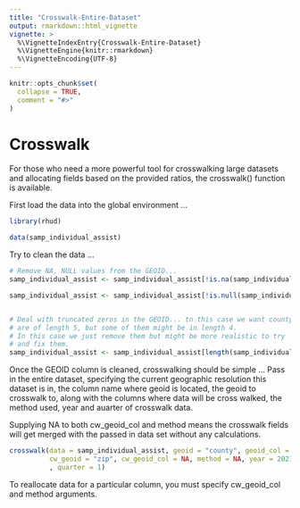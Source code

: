 ```yaml
---
title: "Crosswalk-Entire-Dataset"
output: rmarkdown::html_vignette
vignette: >
  %\VignetteIndexEntry{Crosswalk-Entire-Dataset}
  %\VignetteEngine{knitr::rmarkdown}
  %\VignetteEncoding{UTF-8}
---
```


```r
knitr::opts_chunk$set(
  collapse = TRUE,
  comment = "#>"
)
```

# Crosswalk

For those who need a more powerful tool for crosswalking large datasets and
allocating fields based on the provided ratios, the crosswalk() 
function is available.

First load the data into the global environment ...

```r
library(rhud)

data(samp_individual_assist)
```

Try to clean the data ...

```r

# Remove NA, NULL values from the GEOID...
samp_individual_assist <- samp_individual_assist[!is.na(samp_individual_assist$FIPS)]

samp_individual_assist <- samp_individual_assist[!is.null(samp_individual_assist$FIPS)]


# Deal with truncated zeros in the GEOID... tn this case we want county fips that
# are of length 5, but some of them might be in length 4.
# In this case we just remove them but might be more realistic to try
# and fix them.
samp_individual_assist <- samp_individual_assist[length(samp_individual_assist$FIPS) == 5]

```

Once the GEOID column is cleaned, crosswalking should be simple ...
Pass in the entire dataset, specifying the current geographic resolution
this dataset is in, the column name where geoid is located,
the geoid to crosswalk to, along with the columns where data will be cross walked,
the method used, year and auarter of crosswalk data.

Supplying NA to both cw_geoid_col and method means 
the crosswalk fields will get merged with the passed in data set without any
calculations.

```r

crosswalk(data = samp_individual_assist, geoid = "county", geoid_col = "FIPS", 
          cw_geoid = "zip", cw_geoid_col = NA, method = NA, year = 2021
          , quarter = 1)
```


To reallocate data for a particular column, you must specify cw_geoid_col and 
method arguments.


